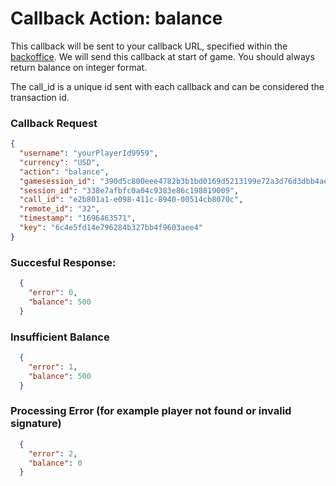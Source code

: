 # Callback Action: balance
This callback will be sent to your callback URL, specified within the [backoffice]('/backoffice'). We will send this callback at start of game. You should always return balance on integer format.

The call_id is a unique id sent with each callback and can be considered the transaction id.

### Callback Request
```json
{
  "username": "yourPlayerId9959",
  "currency": "USD",
  "action": "balance",
  "gamesession_id": "390d5c800eee4782b3b1bd0169d5213199e72a3d76d3dbb4ae03dc7b9bbdb6c6faba19e1a8a49953ce1bcbb72ec68ab98275063a81859bc40934f798649c6d04",
  "session_id": "338e7afbfc0a04c9383e86c198819009",
  "call_id": "e2b801a1-e098-411c-8940-00514cb8070c",
  "remote_id": "32",
  "timestamp": "1696463571",
  "key": "6c4e5fd14e796284b327bb4f9603aee4"
}
```

### Succesful Response:
```json
  {
    "error": 0,
    "balance": 500
  }
```

### Insufficient Balance
```json
  {
    "error": 1,
    "balance": 500
  }
```

### Processing Error (for example player not found or invalid signature)
```json
  {
    "error": 2,
    "balance": 0
  }
```